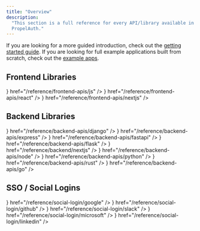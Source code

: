 ```yaml
---
title: "Overview"
description:
  "This section is a full reference for every API/library available in
  PropelAuth."
---
```


If you are looking for a more guided introduction, check out the
[getting started guide](/getting-started/configure-project). If you are looking
for full example applications built from scratch, check out the
[example apps](/example-apps).

## Frontend Libraries

<CardGroup cols={3}>
  <Card title="Javascript" icon={<svg className="h-7 w-7" xmlns="http://www.w3.org/2000/svg" width="2500" height="2500" viewBox="0 0 1052 1052"><path fill="#f0db4f" d="M0 0h1052v1052H0z"/><path d="M965.9 801.1c-7.7-48-39-88.3-131.7-125.9-32.2-14.8-68.1-25.399-78.8-49.8-3.8-14.2-4.3-22.2-1.9-30.8 6.9-27.9 40.2-36.6 66.6-28.6 17 5.7 33.1 18.801 42.8 39.7 45.4-29.399 45.3-29.2 77-49.399-11.6-18-17.8-26.301-25.4-34-27.3-30.5-64.5-46.2-124-45-10.3 1.3-20.699 2.699-31 4-29.699 7.5-58 23.1-74.6 44-49.8 56.5-35.6 155.399 25 196.1 59.7 44.8 147.4 55 158.6 96.9 10.9 51.3-37.699 67.899-86 62-35.6-7.4-55.399-25.5-76.8-58.4-39.399 22.8-39.399 22.8-79.899 46.1 9.6 21 19.699 30.5 35.8 48.7 76.2 77.3 266.899 73.5 301.1-43.5 1.399-4.001 10.6-30.801 3.199-72.101zm-394-317.6h-98.4c0 85-.399 169.4-.399 254.4 0 54.1 2.8 103.7-6 118.9-14.4 29.899-51.7 26.2-68.7 20.399-17.3-8.5-26.1-20.6-36.3-37.699-2.8-4.9-4.9-8.7-5.601-9-26.699 16.3-53.3 32.699-80 49 13.301 27.3 32.9 51 58 66.399 37.5 22.5 87.9 29.4 140.601 17.3 34.3-10 63.899-30.699 79.399-62.199 22.4-41.3 17.6-91.3 17.4-146.6.5-90.2 0-180.4 0-270.9z" fill="#323330"/></svg>} href="/reference/frontend-apis/js" />
  <Card title="React" icon={<svg className="h-7 w-7" xmlns="http://www.w3.org/2000/svg" viewBox="-11.5 -10.23174 23 20.46348"><circle cx="0" cy="0" r="2.05" fill="#61dafb"/><g stroke="#61dafb" stroke-width="1" fill="none"><ellipse rx="11" ry="4.2"/><ellipse rx="11" ry="4.2" transform="rotate(60)"/><ellipse rx="11" ry="4.2" transform="rotate(120)"/></g></svg>} href="/reference/frontend-apis/react" />
  <Card title="Next.js" icon={<svg className="h-7 w-7" height="1024pt" viewBox=".5 -.2 1023 1024.1" width="1024pt" xmlns="http://www.w3.org/2000/svg"><path d="m478.5.6c-2.2.2-9.2.9-15.5 1.4-145.3 13.1-281.4 91.5-367.6 212-48 67-78.7 143-90.3 223.5-4.1 28.1-4.6 36.4-4.6 74.5s.5 46.4 4.6 74.5c27.8 192.1 164.5 353.5 349.9 413.3 33.2 10.7 68.2 18 108 22.4 15.5 1.7 82.5 1.7 98 0 68.7-7.6 126.9-24.6 184.3-53.9 8.8-4.5 10.5-5.7 9.3-6.7-.8-.6-38.3-50.9-83.3-111.7l-81.8-110.5-102.5-151.7c-56.4-83.4-102.8-151.6-103.2-151.6-.4-.1-.8 67.3-1 149.6-.3 144.1-.4 149.9-2.2 153.3-2.6 4.9-4.6 6.9-8.8 9.1-3.2 1.6-6 1.9-21.1 1.9h-17.3l-4.6-2.9c-3-1.9-5.2-4.4-6.7-7.3l-2.1-4.5.2-200.5.3-200.6 3.1-3.9c1.6-2.1 5-4.8 7.4-6.1 4.1-2 5.7-2.2 23-2.2 20.4 0 23.8.8 29.1 6.6 1.5 1.6 57 85.2 123.4 185.9s157.2 238.2 201.8 305.7l81 122.7 4.1-2.7c36.3-23.6 74.7-57.2 105.1-92.2 64.7-74.3 106.4-164.9 120.4-261.5 4.1-28.1 4.6-36.4 4.6-74.5s-.5-46.4-4.6-74.5c-27.8-192.1-164.5-353.5-349.9-413.3-32.7-10.6-67.5-17.9-106.5-22.3-9.6-1-75.7-2.1-84-1.3zm209.4 309.4c4.8 2.4 8.7 7 10.1 11.8.8 2.6 1 58.2.8 183.5l-.3 179.8-31.7-48.6-31.8-48.6v-130.7c0-84.5.4-132 1-134.3 1.6-5.6 5.1-10 9.9-12.6 4.1-2.1 5.6-2.3 21.3-2.3 14.8 0 17.4.2 20.7 2z"/><path d="m784.3 945.1c-3.5 2.2-4.6 3.7-1.5 2 2.2-1.3 5.8-4 5.2-4.1-.3 0-2 1-3.7 2.1zm-6.9 4.5c-1.8 1.4-1.8 1.5.4.4 1.2-.6 2.2-1.3 2.2-1.5 0-.8-.5-.6-2.6 1.1zm-5 3c-1.8 1.4-1.8 1.5.4.4 1.2-.6 2.2-1.3 2.2-1.5 0-.8-.5-.6-2.6 1.1zm-5 3c-1.8 1.4-1.8 1.5.4.4 1.2-.6 2.2-1.3 2.2-1.5 0-.8-.5-.6-2.6 1.1zm-7.6 4c-3.8 2-3.6 2.8.2.9 1.7-.9 3-1.8 3-2 0-.7-.1-.6-3.2 1.1z"/></svg>} href="/reference/frontend-apis/nextjs" />
</CardGroup>

## Backend Libraries

<CardGroup cols={3}>
  <Card title="Actix" icon="box-taped" href="/reference/backend-apis/actix" />
  <Card title="Axum" icon="box-taped" href="/reference/backend-apis/axum" />
  <Card title="Django Rest Framework" icon={<svg className="h-7 w-7" xmlns="http://www.w3.org/2000/svg" width="1963" height="2500" viewBox="0 0 256 326" preserveAspectRatio="xMinYMin meet"><g fill="#2BA977"><path d="M114.784 0h53.278v244.191c-27.29 5.162-47.38 7.193-69.117 7.193C33.873 251.316 0 222.245 0 166.412c0-53.795 35.93-88.708 91.608-88.708 8.64 0 15.222.68 23.176 2.717V0zm1.867 124.427c-6.24-2.038-11.382-2.717-17.965-2.717-26.947 0-42.512 16.437-42.512 45.243 0 28.046 14.88 43.532 42.17 43.532 5.896 0 10.696-.332 18.307-1.351v-84.707z"/><path d="M255.187 84.26v122.263c0 42.105-3.154 62.353-12.411 79.81-8.64 16.783-20.022 27.366-43.541 39.055l-49.438-23.297c23.519-10.93 34.901-20.588 42.17-35.327 7.61-15.072 10.01-32.529 10.01-78.445V84.261h53.21zM196.608 0h53.278v54.135h-53.278V0z"/></g></svg>} href="/reference/backend-apis/django" />
  <Card title="Express" icon={<svg className="h-7 w-7" xmlns="http://www.w3.org/2000/svg" viewBox="0 0 1333.33 773.55" shape-rendering="geometricPrecision" text-rendering="geometricPrecision" image-rendering="optimizeQuality" fill-rule="evenodd" clip-rule="evenodd"><path d="M1333.33 753.49c-48.5 12.33-78.5.54-105.41-39.87L1036.5 448.79l-27.67-36.67L785.29 714.5c-25.54 36.38-52.33 52.2-100 39.33l286.25-384.25-266.5-347.09c45.83-8.91 77.5-4.38 105.62 36.67l198.54 268.13 200-266.67c25.62-36.38 53.17-50.2 99.17-36.8l-103.33 137-140 182.29c-16.67 20.83-14.38 35.09.96 55.2l267.33 355.18zM.34 363.16l23.41-115.17c63.75-227.92 325-322.63 505.17-181.8 105.29 82.83 131.46 200 126.25 331.25H61.67C52.76 633.69 222.8 776.27 439.58 703.53c76.04-25.54 120.83-85.09 143.25-159.58 11.38-37.33 30.2-43.17 65.29-32.5-17.91 93.17-58.33 171-143.75 219.71-127.62 72.91-309.8 49.33-405.62-52C41.66 620.36 18.08 545.87 7.5 466.2c-1.67-13.17-5-25.71-7.5-38.33.22-21.56.34-43.11.34-64.67v-.04zm62.41-15.83h536.33c-3.5-170.83-109.87-292.17-255.25-293.2-159.58-1.25-274.17 117.2-281.09 293.2h.01z" fill-rule="nonzero"/></svg>} href="/reference/backend-apis/express" />
  <Card title="FastAPI" icon={<svg className="h-7 w-7" xmlns="http://www.w3.org/2000/svg" fill="none" height="2500" width="2500" viewBox="0 0 154 154"><circle cx="77" cy="77" fill="#05998b" r="77"/><path d="M81.375 18.667l-38.75 70H77.5l-3.875 46.666 38.75-70H77.5z" fill="#fff"/></svg>} href="/reference/backend-apis/fastapi" />
  <Card title="Flask" icon={<svg className="h-7 w-7" xmlns="http://www.w3.org/2000/svg" width="64" height="64" viewBox="0 0 32 32" preserveAspectRatio="xMidYMid"><path d="M9.563 26.873c-1.22-.96-2.52-1.878-3.408-3.172-1.87-2.283-3.31-4.925-4.294-7.703-.595-1.806-.8-3.743-1.566-5.48-.802-1.26.138-2.64 1.52-3.04.615-.118 1.696-.7.39-.284-1.17.858-1.283-.78-.083-.884.82-.11 1.12-.78.84-1.382-.88-.574 2.132-1.203.616-2.06C2 1.168 5.786.84 4.852 2.774 4.63 4.26 7.498 2.5 6.832 4.218c.677.825 2.534.188 2.487 1.345.986.068 1.324.897 2.25.96.96.433 2.697.774 3.023 1.855-.95.753-3.153-1.555-3.26.53.288 3.08.214 6.252 1.34 9.185.533 1.775 1.825 3.173 2.99 4.556 1.117 1.354 2.63 2.308 4.17 3.11 1.352.638 2.81 1.06 4.283 1.326.597-.457 1.653-2.156 2.584-1.44.045.806-1.85 1.684-.09 1.595 1.035-.312 1.752.8 2.603-.204.785.93 3.26-.593 2.703 1.306-.755.487-1.856.193-2.612.863-1.247-.623-2.24.557-3.62.408-1.533.275-3.092.385-4.646.387-2.55-.2-5.153-.286-7.578-1.174-1.367-.397-2.7-1.175-3.9-1.954zm2.153.933c1.334.576 2.64 1.184 4.1 1.368 2.32.322 4.715.82 7.043.366-1.054-.476-2.143.185-3.193-.34-1.26.27-2.6-.07-3.9-.237-1.455-.648-3.026-1.094-4.388-1.936-1.703-.622.88.798 1.34.913 1.064.604-1.17-.3-1.486-.56-.892-.5-1.005-.396-.088.112l.56.314zm-2.54-1.794c1.293.48-.006-.91-.597-.83-.262-.455-1.003-.743-.48-.987-.94.326-.984-1.24-1.425-1.016-.994-.314-.387-1.426-1.57-2.11-.108-.72-1.176-1.343-1.516-2.428-.15-.556-1.207-2.15-.558-.666.552 1.43 1.524 2.653 2.334 3.875.628 1.164 1.37 2.38 2.514 3.107.386.37.758.937 1.302 1.053zm-3.724-4.09c.045-.195.236.422 0 0zm5.273 4.663c.286-.128-.412-.162 0 0zm.7.256c-.073-.353-.32.198 0 0zm.88.366c.418-.398-.645-.25 0 0zm1.506.84c.254-.375-.813-.14 0 0zm-2.89-2.015c.65-.42-.84-.006 0 0zm.66.33c-.02-.222-.235.1 0 0zm3.293 2.056c.53.334 3.092.732 1.488.137-.27.056-2.975-.766-1.488-.137zm-5.228-4.072c-.05-.222-.822-.246 0 0zm1.533.894c.4-.28-.828-.215 0 0zm1.3.8c.573-.216-.928-.217 0 0zM9.02 23.665c.62.476 2.506.06.95-.284-.707-.377-2.3-.635-1.214.227l.263.057zm4.32 2.637c.26-.44-1.086-.252 0 0zm-1.313-1.043c1.52.43-1.277-.96-.375-.16l.2.09.175.068zm2.632 1.52c1.44.014-1.3-.2 0 0zm-6.193-3.947c-.056-.268-.355.022 0 0zm8.627 5.312c.038-.484-.47.36 0 0zm-6.17-3.81c-.087-.255-.45-.01 0 0zm-2.32-1.67c.826-.05-1.13-.364 0 0zM5.856 20.89c-.103-.396-.898-.712 0 0zm7.212 4.577c-.15-.173-.07.037 0 0zm4.488 2.755c-.014-.264-.244.1 0 0zm-4.885-3.165c.08-.34-.705-.103 0 0zm-3.344-2.12c.615-.065-.985-.415 0 0zm5.656 3.515c.958-.38-.933-.185 0 0zm-2.942-1.997c1.103.142-1.313-.75-.243-.08l.243.08zm3.835 2.358c1.03-.615.69 1.443 1.748.174 1.043-.762-.9.942.384.136.93-.622 2.303.295 3.17.593.624-.03 1.23.54 1.87.193 1.23-.332-2.408-.492-1.454-1.08-1.126.328-1.958-.39-2.513-1.112-1.264-.292-2.724-.938-3.355-2.056-.257-.42.37.06-.222-.627-.76-.677-1.14-1.446-1.652-2.27-.61-.325-.683-1.284-.744-.032.005-.79-.737-1.323-.92-1.102-.003-.76.795-.38.236-.942-.12-.79-.516-1.61-.634-2.502-.185-.43-.026-1.35-.63-.377-.22 1.027-.073-1.262.27-.508.45-.77-.162-.68-.186-.573.293-.65.186-1.572-.077-1.22.156-.69.247-2.535-.233-2.208.29-.72.552-3.297-.712-2.315-.512.007-1.398.186-1.817.394 1.313.724-.132.262-.668.146-.07.67-.6.38-1.26.387 1.058.13-.515 1.08-1.12.712-.788.376.68 1.316.015 1.607.082.437-1.207-.158-1.106.854-.764-.322-.105 1.2.278.685 1.3.352.915 1.154.948 1.917-.212.444-1.046-1.044-.186-.975-.68-1.103-.75-.4-1.315.114-.13.037 1.44.73.454 1.07.867.134.892.893 1.068 1.372.52.543.413-.6 1.037.053-.395-.58-2.09-1.637-.725-1.3-.007-.584-.247-1.056.172-1.045.415-.75-.434 1.85.5.896.258-.113.323-.75.787.06.674.664.244 1.144-.708.536.17.578 1.273.784 1.065 1.687.22.795.527.502.795.456.2.772.33.204.34-.163.962.206.736.775 1.038 1.172.663.3-.95-2.028.19-.7 1.197 1.08.45 1.533-.625 1.36.68-.055.9.92 1.75.885.776.37 1.3 1.787-.036 1.196-.463-.418-2.106-.934-.764-.14 1.238.574 2.222.916 3.416 1.637.854.6 1.223 1.308 1.547 1.447-.718.343-2.164-.274-1.1-.463-.67-.122-1.424-.46-.782.374.546.456 1.933.408 2.182.46-.21.464-.573.5.008.537-.648.346.208.4.268.597zm-1.326-3.744c-.395-.413-.497-1.185-.07-.513.22.088.7 1.263.07.513zM18.87 25.8c.246-.016.007.187 0 0zm-4.94-3.755c-.016-.624.142.48 0 0zm-.43-.577c-.497-.96.625.27 0 0zm-5.202-3.6c.292-.078.144.498 0 0zm4.14 2.244c.18-.673.2.564 0 0zm-2.925-2.034c-.206-.37.43.348 0 0zm2.51.804c-.47-1.053.334-.575.105.172l-.105-.172zm-4.328-2.886c-.2-.346-.557-1.36-.445-1.67.1.504 1.072 2.17.476.7-.658-1.24.787.402.936.712.07.307-.406-.084-.084.638-.588-.822-.347.454-.882-.37zm-1.337-.922c.055-.804.306.55 0 0zm.602.208c.287-.606.486.845 0 0zM5.5 14.182c-.498-.495-.858-.95.024-.307.34.013-.755-1.037.082-.334.88.16.434 1.443-.105.64zm.76-.02c.29-.287.154.282 0 0zm.468.15c-.44-.822.532.345 0 0zm-.93-.888c-1.448-1.29 1.82.673.236.24l-.236-.24zm4.148 2.41c-.627-.375-.167-2.644.047-1.093.61-.197-.034.802.42.792-.07.63-.275.857-.467.3zm1.534.907c.06-.684.13.468 0 0zm-.266-.264c.07-.292.006.344 0 0zM6.092 13c-.93-1.283 2.703 1.298.596.325-.22-.058-.485-.078-.596-.325zm2.955 1.566c-.088-1.08.196.18 0 0zm2.243 1.44c.173-.615.013.407 0 0zM6.235 12.51c.553-.118 2.3.97.695.31-.177-.196-.556-.107-.695-.31zm4.746 2.366c.06-1.105.33-.66.002.16l-.002-.16zm-4.335-2.75c.226-.33-.598-1.493.118-.417.3.246.897.412.38.516.815.72-.2.195-.497-.1zm4.1 2.406c.155-1.26.137.737 0 0zm-4.57-3.568c.172-.074.09.23 0 0zm1.07.637c.275-.578.508.644 0 0zm3.017 1.678c-.002-.22.057.323 0 0zm-.175-.386c-.418-1.033.4.547 0 0zm-.257-.678c-.07-.427.24.536 0 0zm.418-.68c-.288-.506.363-2.23.436-1.16-.303.834-.087 1.3.123.18.39-.88-.084 1.737-.56.98zm.43-2.566c.125-.154.028.185 0 0zM9.96 23.12c-.17-.15.022.094 0 0zm1.48.748c.823.212.82-.128.075-.23-.4-.372-1.662-.767-.532-.046.074.2.31.185.457.275zm-2.92-1.94c.453.34 1.707.958.646.13.358-.416-.685-.638-.34-.916-.88-.54-.695-.5-.078-.473-1.058-.473.153-.437.096-.68-.408-.08-2.026-.72-1.074.052-.968-.493-.23.184-.523.113-1-.27.88.754-.157.5.567.45 1.528 1.153.24.476-.17.244.922.615 1.2.8zm1.547.89c1.88.606-.923-.74 0 0zm7.92 4.798c.024-.374-.257.32 0 0zm.814.343c.434-.42.018.67.72-.103.007-.553-.02-.88-.806-.208-.217.12-.313.63.087.31zM5.878 19.84c-.133-.524-.934-.522 0 0zm.87.57c-.323-.535-1.152-.485 0 0zm4.946 2.983c.483.43 2.218.315.586.053-.24-.357-1.533-.27-.586-.053zm6.798 4.2c.743-.624-.72.278 0 0zm1.546 1.062c.005-.2-.32.087 0 0zm.003-.28c.823-.87-.797.05 0 0zM3.74 18.05c-.7-1-.436-1.45-1.112-2.267-.128-.625-1.16-2.043-.534-.54.574.88.744 2.24 1.646 2.81zm16.04 10.046c1.515-.978-.62-.426 0 0zm1.156.453c.76-.65-.48-.136 0 0zM5.62 18.735c.217-.323-.56-.042 0 0zm15.075 9.505c.734-.473-.17-.4-.133.043l.133-.043zm-9.962-6.28c-.025-.32-.388.027 0 0zm.615.354c-.196-.396-.3.062 0 0zm10.525 6.245c.94-.68-.57-.13-.197.13l.197-.13zm-.36-.174c.767-.642-.81.284 0 0zm1.84 1.225c.514-.344-.625-.11 0 0zm-17.26-11.11c.69.154 2.755 1.698 1.537.107-.624-.185-.25-1.71-.887-1.44.427.714.35 1.018-.546.568-1.127-.55-.633.272-.413.5-.3.07.397.26.31.266zm-3.14-2.48c.123-.51-1.137-2.81-.595-1.152.195.347.175 1.005.595 1.152zm5.766 3.555c-.356-.297-.017-.042 0 0zm.874.204c0-.54-.966-.22 0 0zm7.577 4.776c-.145-.37-.57-.008 0 0zm.364.266c-.054-.207-.2.04 0 0zm3.003 1.892c.29-.213-.36-.028 0 0zM4.52 16.422c.826-.32-.885-.228 0 0zM16.5 23.97c-.01-.535-.527.133 0 0zM4.193 15.66c.53-.18-.49-.118 0 0zm1.54.746c-.01-.176-.163.067 0 0zm18.788 11.52c.682-.138 2.238.347 2.49-.18-.83-.02-2.867-.585-2.963.134l.18.03.293.018zM6.223 16.53c.012-.542-.422-.02 0 0zm-4.05-2.81c-.184-1.032-.7-.156 0 0zm.965.243c.012-.332-.884-.298 0 0zm.552.27c-.16-.13-.124.163 0 0zm3.473 2.227c.164-.15-.387-.11 0 0zm-3.84-2.84c-.094-.78-1.12-.117 0 0zm-1.98-1.285c-.028-.36-.193.136 0 0zm.295-.222c-.048-.427-.253.054 0 0zm1.627.97c.688-.27-1.253-.56-.14-.05l.14.05zM25.043 26.54c.44-.404-.56-.125 0 0zm2.63 1.363c.177-.52-.445.07 0 0zM3.43 12.235c.073-.505-.546.1 0 0zm-2.316-1.55C.992 9.97 1.01 8.72 2.198 9.142c-1.587.316 1.1 1.974.76.664.668.033 1.306-.395.955.253C5.23 9.916 6.14 8.774 7.412 8.935c1-.132 2.072-.23 3.14-.63.877-.063 1.72-1.007 1.24-1.567-1.196-.1-2.448.048-3.77.312-1.465.304-2.795.883-4.273 1.13-1.44.194.29.533-.123.61-.75.26.897.436-.097.712-.614-.117-1.253-.328-.99-.975-1.38.18-2.593.752-1.502 2.156l.08.001zM4.442 9c.323-1.192 1.733.98.53.16-.143-.108-.38-.195-.53-.16zm.063-.578c.467-.347.248.195 0 0zm.593.01c.043-.548 1.358.3.217.197l-.217-.197zm.81-.326c.297-.347.086.307 0 0zm.208-.14c.494-.593 2.793-.38 1.1-.058-.45-.34-.797.2-1.1.058zm3-.463c-.074-1.62 1.492.575 0 0zm.852-.005c.31-.816 1.21-.328.145-.164.023.087-.032.422-.145.164zm-6.873 4.327c.93-.57-.987-.494 0 0zm.688.2c.326-.347-.7-.14 0 0zM1.757 10.57c.53-.41-.63-.155 0 0zm27.47 17.185c.015-.474-.406.213 0 0zm-2.79-1.905c.08-.545-.36.047 0 0zm3.56 2.09c.743.003 2.252-.23.635-.23-.254.04-1.48.03-.635.23zM4.39 11.673c.602-.04.94-.663-.117-.628-1.64-.17 1.446.562-.2.352-.222.147.314.316.327.275zm.53.268c-.063-.386-.186.205 0 0zm.63-1.676c.26-.324-.36-.087 0 0zm-2-3.344c1.074-.365 2.542-.775 3.05.18-.516-.62-.208-1.232.28-.324.69.918 1.034-.418.586-.726.51.634 1.09.934.342.04.815-.98-1.63.128-2.186.117-.267.12-2.76.636-2.07.713zm.63-1.205c.612-.462 2.118.275 1.152-.46-.095-.083-2.115.557-1.152.46zm2.232.092c.716.018-.31-.963.544-.518-.14-.458-.994-.543-1.412-.727-.236.418.48 1.25.867 1.245zm-1.84-2.026c.248-.336-.435.17 0 0zM5.48 4c1.155-.153-.294-.497-.233-.012L5.48 4zM3.776 2.67c-.813-1.062 1.53.178.703-.933-.696-.553-1.363.624-.703.933zm10.434 5.62c.373-.66-1.54-.89-.25-.234.118.04.092.28.25.234z"/></svg>} href="/reference/backend-apis/flask" />
  <Card title="Next.js API Routes" icon={<svg className="h-7 w-7" height="1024pt" viewBox=".5 -.2 1023 1024.1" width="1024pt" xmlns="http://www.w3.org/2000/svg"><path d="m478.5.6c-2.2.2-9.2.9-15.5 1.4-145.3 13.1-281.4 91.5-367.6 212-48 67-78.7 143-90.3 223.5-4.1 28.1-4.6 36.4-4.6 74.5s.5 46.4 4.6 74.5c27.8 192.1 164.5 353.5 349.9 413.3 33.2 10.7 68.2 18 108 22.4 15.5 1.7 82.5 1.7 98 0 68.7-7.6 126.9-24.6 184.3-53.9 8.8-4.5 10.5-5.7 9.3-6.7-.8-.6-38.3-50.9-83.3-111.7l-81.8-110.5-102.5-151.7c-56.4-83.4-102.8-151.6-103.2-151.6-.4-.1-.8 67.3-1 149.6-.3 144.1-.4 149.9-2.2 153.3-2.6 4.9-4.6 6.9-8.8 9.1-3.2 1.6-6 1.9-21.1 1.9h-17.3l-4.6-2.9c-3-1.9-5.2-4.4-6.7-7.3l-2.1-4.5.2-200.5.3-200.6 3.1-3.9c1.6-2.1 5-4.8 7.4-6.1 4.1-2 5.7-2.2 23-2.2 20.4 0 23.8.8 29.1 6.6 1.5 1.6 57 85.2 123.4 185.9s157.2 238.2 201.8 305.7l81 122.7 4.1-2.7c36.3-23.6 74.7-57.2 105.1-92.2 64.7-74.3 106.4-164.9 120.4-261.5 4.1-28.1 4.6-36.4 4.6-74.5s-.5-46.4-4.6-74.5c-27.8-192.1-164.5-353.5-349.9-413.3-32.7-10.6-67.5-17.9-106.5-22.3-9.6-1-75.7-2.1-84-1.3zm209.4 309.4c4.8 2.4 8.7 7 10.1 11.8.8 2.6 1 58.2.8 183.5l-.3 179.8-31.7-48.6-31.8-48.6v-130.7c0-84.5.4-132 1-134.3 1.6-5.6 5.1-10 9.9-12.6 4.1-2.1 5.6-2.3 21.3-2.3 14.8 0 17.4.2 20.7 2z"/><path d="m784.3 945.1c-3.5 2.2-4.6 3.7-1.5 2 2.2-1.3 5.8-4 5.2-4.1-.3 0-2 1-3.7 2.1zm-6.9 4.5c-1.8 1.4-1.8 1.5.4.4 1.2-.6 2.2-1.3 2.2-1.5 0-.8-.5-.6-2.6 1.1zm-5 3c-1.8 1.4-1.8 1.5.4.4 1.2-.6 2.2-1.3 2.2-1.5 0-.8-.5-.6-2.6 1.1zm-5 3c-1.8 1.4-1.8 1.5.4.4 1.2-.6 2.2-1.3 2.2-1.5 0-.8-.5-.6-2.6 1.1zm-7.6 4c-3.8 2-3.6 2.8.2.9 1.7-.9 3-1.8 3-2 0-.7-.1-.6-3.2 1.1z"/></svg>} href="/reference/backend/nextjs" />
  <Card title="Node" icon={<svg className="h-7 w-7" xmlns="http://www.w3.org/2000/svg" xmlns:xlink="http://www.w3.org/1999/xlink" id="Capa_1" enable-background="new 0 0 512 512" height="512" viewBox="0 0 512 512" width="512"><linearGradient id="XMLID_00000118357800129798447730000005862678814579567263_" gradientUnits="userSpaceOnUse" x1="337.597" x2="156.289" y1="89.494" y2="459.361"><stop offset="0" stop-color="#3f873f"/><stop offset=".3296" stop-color="#3f8b3d"/><stop offset=".6367" stop-color="#3e9638"/><stop offset=".9341" stop-color="#3da92e"/><stop offset="1" stop-color="#3dae2b"/></linearGradient><linearGradient id="SVGID_1_" gradientUnits="userSpaceOnUse" x1="225.787" x2="733.809" y1="282.815" y2="-92.539"><stop offset=".1376" stop-color="#3f873f"/><stop offset=".4016" stop-color="#52a044"/><stop offset=".7129" stop-color="#64b749"/><stop offset=".9081" stop-color="#6abf4b"/></linearGradient><linearGradient id="SVGID_00000048489710280204197710000009720263475330385543_" gradientUnits="userSpaceOnUse" x1="24.028" x2="487.275" y1="255.987" y2="255.987"><stop offset=".0919" stop-color="#6abf4b"/><stop offset=".2871" stop-color="#64b749"/><stop offset=".5984" stop-color="#52a044"/><stop offset=".8624" stop-color="#3f873f"/></linearGradient><path id="XMLID_143_" clip-rule="evenodd" d="m268.14 3.246c-7.495-4.328-16.736-4.328-24.231 0l-200.689 115.812c-7.505 4.328-12.125 12.327-12.125 20.994v231.802c0 8.659 4.62 16.657 12.117 20.994l200.688 115.904c7.503 4.33 16.744 4.33 24.247 0l200.642-115.905c7.495-4.337 12.115-12.335 12.115-20.994v-231.81c0-8.659-4.62-16.657-12.123-20.986z" fill="url(#XMLID_00000118357800129798447730000005862678814579567263_)" fill-rule="evenodd"/><path d="m469.18 119.058-201.25-115.812c-1.985-1.147-4.112-1.968-6.299-2.507l-225.551 385.838c1.935 2.865 3.818 4.803 6.355 6.271l201.592 115.905c5.71 3.296 12.496 4.067 18.723 2.346l211.827-387.889c-1.609-1.598-3.417-3.01-5.397-4.152z" fill="url(#SVGID_1_)"/><path d="m469.293 392.848c5.848-3.384 9.989-9.312 11.148-16.265l-218.81-375.844c-5.761-1.147-12.959-.486-18.143 2.507l-199.898 115.115 215.947 393.404c3.082-.42 6.1-1.417 8.863-3.012z" fill="url(#SVGID_00000048489710280204197710000009720263475330385543_)"/></svg>} href="/reference/backend-apis/node" />
  <Card title="Python" icon={<svg className="h-7 w-7" xmlns="http://www.w3.org/2000/svg" xmlns:xlink="http://www.w3.org/1999/xlink" id="Capa_1" enable-background="new 0 0 512 512" height="512" viewBox="0 0 512 512" width="512"><linearGradient id="path1948_00000153663380415884157280000008978240784360615575_" gradientTransform="matrix(.563 0 0 -.568 -514.163 286.842)" gradientUnits="userSpaceOnUse" x1="896.959" x2="1393.622" y1="479.369" y2="52.058"><stop offset="0" stop-color="#5a9fd4"/><stop offset="1" stop-color="#306998"/></linearGradient><linearGradient id="path1950_00000075154291388394646000000000998535923326963881_" gradientTransform="matrix(.563 0 0 -.568 -514.163 286.842)" gradientUnits="userSpaceOnUse" x1="1585.627" x2="1408.278" y1="-206.531" y2="44.386"><stop offset="0" stop-color="#ffd43b"/><stop offset="1" stop-color="#ffe873"/></linearGradient><g><g id="g2303"><path id="path1948" d="m252.985.004c-20.882.097-40.823 1.878-58.369 4.983-51.689 9.132-61.074 28.245-61.074 63.494v46.553h122.147v15.517h-122.147-45.841c-35.499 0-66.584 21.337-76.306 61.928-11.215 46.526-11.712 75.56 0 124.141 8.683 36.161 29.418 61.927 64.917 61.927h41.997v-55.807c0-40.317 34.883-75.879 76.307-75.879h122.005c33.962 0 61.073-27.963 61.073-62.07v-116.31c0-33.102-27.926-57.969-61.073-63.494-20.983-3.493-42.755-5.08-63.636-4.983zm-66.057 37.442c12.617 0 22.92 10.472 22.92 23.347 0 12.83-10.303 23.205-22.92 23.205-12.662 0-22.92-10.375-22.92-23.205 0-12.876 10.258-23.347 22.92-23.347z" fill="url(#path1948_00000153663380415884157280000008978240784360615575_)"/><path id="path1950" d="m392.927 130.551v54.24c0 42.052-35.652 77.445-76.306 77.445h-122.005c-33.419 0-61.074 28.602-61.074 62.07v116.31c0 33.102 28.785 52.573 61.074 62.07 38.665 11.369 75.743 13.424 122.005 0 30.751-8.903 61.073-26.821 61.073-62.07v-46.553h-122.005v-15.518h122.005 61.074c35.499 0 48.728-24.761 61.074-61.927 12.753-38.262 12.21-75.057 0-124.141-8.773-35.34-25.529-61.928-61.074-61.928h-45.841zm-68.618 294.548c12.662 0 22.92 10.375 22.92 23.205 0 12.876-10.258 23.348-22.92 23.348-12.617 0-22.92-10.472-22.92-23.348-.001-12.83 10.302-23.205 22.92-23.205z" fill="url(#path1950_00000075154291388394646000000000998535923326963881_)"/></g></g></svg>} href="/reference/backend-apis/python" />
  <Card title="Rust" icon={<svg className="h-7 w-7" xmlns="http://www.w3.org/2000/svg" width="64" height="64" viewBox="0 0 32 32"><path d="M15 3.77a.951.951 0 1 1 1.902 0 .951.951 0 0 1-1.902 0m-11.346 8.61a.951.951 0 1 1 1.902 0 .951.951 0 0 1-1.902 0m22.692.044a.951.951 0 0 1 1.902 0 .951.951 0 0 1-1.902 0M6.406 13.73a.87.87 0 0 0 .441-1.146l-.422-.954h1.66v7.48H4.736a11.71 11.71 0 0 1-.379-4.47zm6.942.184v-2.205H17.3c.204 0 1.44.236 1.44 1.16 0 .768-.95 1.044-1.73 1.044zM7.952 25.785a.951.951 0 1 1 1.902 0 .951.951 0 0 1-1.902 0m14.093.044a.951.951 0 0 1 1.902 0 .951.951 0 0 1-1.902 0m.294-2.157c-.47-.1-.93.198-1.03.667l-.477 2.228a11.71 11.71 0 0 1-9.765-.047l-.477-2.228c-.1-.47-.56-.768-1.03-.667l-1.967.422a11.71 11.71 0 0 1-1.017-1.199h9.57c.108 0 .18-.02.18-.118v-3.385c0-.1-.072-.118-.18-.118h-2.8v-2.146h3.027c.276 0 1.477.08 1.862 1.614l.565 2.5c.18.55.913 1.653 1.693 1.653h4.94a11.71 11.71 0 0 1-1.085 1.255zm5.314-8.938a11.71 11.71 0 0 1 .025 2.033h-1.2c-.12 0-.17.08-.17.197v.552c0 1.3-.732 1.58-1.374 1.653-.61.07-1.29-.256-1.372-.63-.36-2.028-.96-2.46-1.9-3.21 1.177-.748 2.402-1.85 2.402-3.327 0-1.594-1.093-2.598-1.838-3.09-1.045-.69-2.202-.827-2.514-.827H7.277a11.71 11.71 0 0 1 6.551-3.697l1.465 1.537c.33.347.88.36 1.226.028l1.64-1.567a11.71 11.71 0 0 1 8.017 5.709l-1.122 2.534a.87.87 0 0 0 .441 1.146zm2.798.04l-.038-.392 1.156-1.078c.235-.22.147-.66-.153-.772l-1.477-.552-.116-.38.92-1.28c.188-.26.015-.675-.3-.727l-1.558-.253-.187-.35.655-1.437c.134-.293-.115-.667-.437-.655l-1.58.055-.25-.303.363-1.54c.073-.313-.244-.63-.557-.557l-1.54.363-.304-.25.055-1.58c.012-.32-.362-.57-.654-.437l-1.436.655-.35-.188-.254-1.558c-.05-.316-.467-.488-.727-.3l-1.28.92-.38-.115-.552-1.477c-.112-.3-.553-.388-.772-.154l-1.078 1.156-.392-.038-.832-1.345c-.168-.272-.62-.272-.787 0l-.832 1.345-.392.038L13.305.43c-.22-.234-.66-.147-.772.154l-.552 1.477-.38.115-1.28-.92c-.26-.188-.676-.015-.727.3l-.254 1.558-.35.188-1.436-.655c-.292-.133-.667.117-.654.437l.055 1.58-.304.25-1.54-.363c-.313-.073-.63.244-.557.557l.363 1.54-.25.303-1.58-.055c-.32-.01-.57.362-.437.655l.655 1.437-.188.35-1.558.253c-.316.05-.488.467-.3.727l.92 1.28-.116.38-1.477.552c-.3.112-.388.553-.153.772l1.156 1.078-.038.392-1.345.832c-.272.168-.272.62 0 .787l1.345.832.038.392L.43 18.697c-.234.22-.147.66.153.772l1.477.552.116.38-.92 1.28c-.187.26-.015.676.3.727l1.557.253.188.35-.655 1.436c-.133.292.118.667.437.655l1.58-.055.25.304-.363 1.54c-.073.312.244.63.557.556l1.54-.363.304.25-.055 1.58c-.012.32.362.57.654.437l1.436-.655.35.188.254 1.557c.05.317.467.488.727.302l1.28-.922.38.116.552 1.477c.112.3.553.388.772.153l1.078-1.156.392.04.832 1.345c.168.27.618.272.787 0l.832-1.345.392-.04 1.078 1.156c.22.235.66.147.772-.153l.552-1.477.38-.116 1.28.922c.26.187.676.015.727-.302l.254-1.557.35-.188 1.436.655c.292.133.666-.116.654-.437l-.055-1.58.303-.25 1.54.363c.313.073.63-.244.557-.556l-.363-1.54.25-.304 1.58.055c.32.013.57-.363.437-.655l-.655-1.436.187-.35 1.558-.253c.317-.05.49-.466.3-.727l-.92-1.28.116-.38 1.477-.552c.3-.113.388-.553.153-.772l-1.156-1.078.038-.392 1.345-.832c.272-.168.273-.618 0-.787z"/></svg>} href="/reference/backend-apis/rust" />
  <Card title="Go" icon={<svg className="h-7 w-7" xmlns="http://www.w3.org/2000/svg" viewBox="24.7 77.9 205.4 76.7" fill="#2dbcaf"><path d="m40 101 2-3 1-1h36v1l-2 3H40zm-15 9 2-3h47l-1 3H25zm24 10v-1l1-3h21l1 1v2l-1 1H49zm104-21-17 5-3-1-4-4c-7-3-13-2-18 1-7 5-11 11-11 19s6 15 14 16c7 1 12-1 17-7l3-3h-20c-2 0-2-2-2-3l5-11c1-1 1-2 3-2h36v8c-1 8-4 14-8 20-8 10-17 15-29 17-10 1-19-1-27-7-7-5-11-13-13-22-1-11 2-20 9-29s16-15 28-17c9-2 18-1 26 5 6 3 10 8 12 14 1 1 0 1-1 1z" class="st0"/><path d="M186 155c-9-1-17-3-24-9-6-5-10-12-11-20-2-11 1-21 8-30s16-14 28-16c10-2 20-1 29 5 7 5 12 12 14 22 1 13-3 24-12 34-6 7-15 11-24 13l-8 1zm24-41v-3c-2-10-11-16-21-13-9 2-15 8-17 17-2 8 2 16 9 19 5 2 11 2 16-1 8-4 12-10 13-19z" class="st0"/></svg>} href="/reference/backend-apis/go" />
</CardGroup>

## SSO / Social Logins

<CardGroup cols={3}>
  <Card title="Google" icon={<svg className="h-7 w-7" xmlns="http://www.w3.org/2000/svg" height="24" viewBox="0 0 24 24" width="24"><path d="M22.56 12.25c0-.78-.07-1.53-.2-2.25H12v4.26h5.92c-.26 1.37-1.04 2.53-2.21 3.31v2.77h3.57c2.08-1.92 3.28-4.74 3.28-8.09z" fill="#4285F4"/><path d="M12 23c2.97 0 5.46-.98 7.28-2.66l-3.57-2.77c-.98.66-2.23 1.06-3.71 1.06-2.86 0-5.29-1.93-6.16-4.53H2.18v2.84C3.99 20.53 7.7 23 12 23z" fill="#34A853"/><path d="M5.84 14.09c-.22-.66-.35-1.36-.35-2.09s.13-1.43.35-2.09V7.07H2.18C1.43 8.55 1 10.22 1 12s.43 3.45 1.18 4.93l2.85-2.22.81-.62z" fill="#FBBC05"/><path d="M12 5.38c1.62 0 3.06.56 4.21 1.64l3.15-3.15C17.45 2.09 14.97 1 12 1 7.7 1 3.99 3.47 2.18 7.07l3.66 2.84c.87-2.6 3.3-4.53 6.16-4.53z" fill="#EA4335"/><path d="M1 1h22v22H1z" fill="none"/></svg>} href="/reference/social-login/google" />
  <Card title="Github" icon={<svg className="h-7 w-7" xmlns="http://www.w3.org/2000/svg" width="1024" height="1024" viewBox="0 0 1024 1024" fill="none"><path fill-rule="evenodd" clip-rule="evenodd" d="M8 0C3.58 0 0 3.58 0 8C0 11.54 2.29 14.53 5.47 15.59C5.87 15.66 6.02 15.42 6.02 15.21C6.02 15.02 6.01 14.39 6.01 13.72C4 14.09 3.48 13.23 3.32 12.78C3.23 12.55 2.84 11.84 2.5 11.65C2.22 11.5 1.82 11.13 2.49 11.12C3.12 11.11 3.57 11.7 3.72 11.94C4.44 13.15 5.59 12.81 6.05 12.6C6.12 12.08 6.33 11.73 6.56 11.53C4.78 11.33 2.92 10.64 2.92 7.58C2.92 6.71 3.23 5.99 3.74 5.43C3.66 5.23 3.38 4.41 3.82 3.31C3.82 3.31 4.49 3.1 6.02 4.13C6.66 3.95 7.34 3.86 8.02 3.86C8.7 3.86 9.38 3.95 10.02 4.13C11.55 3.09 12.22 3.31 12.22 3.31C12.66 4.41 12.38 5.23 12.3 5.43C12.81 5.99 13.12 6.7 13.12 7.58C13.12 10.65 11.25 11.33 9.47 11.53C9.76 11.78 10.01 12.26 10.01 13.01C10.01 14.08 10 14.94 10 15.21C10 15.42 10.15 15.67 10.55 15.59C13.71 14.53 16 11.53 16 8C16 3.58 12.42 0 8 0Z" transform="scale(64)" fill="#1B1F23"/></svg>} href="/reference/social-login/github" />
  <Card title="Slack" icon={<svg className="h-7 w-7" xmlns="http://www.w3.org/2000/svg" enable-background="new 0 0 2447.6 2452.5" viewBox="0 0 2447.6 2452.5"><g clip-rule="evenodd" fill-rule="evenodd"><path d="m897.4 0c-135.3.1-244.8 109.9-244.7 245.2-.1 135.3 109.5 245.1 244.8 245.2h244.8v-245.1c.1-135.3-109.5-245.1-244.9-245.3.1 0 .1 0 0 0m0 654h-652.6c-135.3.1-244.9 109.9-244.8 245.2-.2 135.3 109.4 245.1 244.7 245.3h652.7c135.3-.1 244.9-109.9 244.8-245.2.1-135.4-109.5-245.2-244.8-245.3z" fill="#36c5f0"/><path d="m2447.6 899.2c.1-135.3-109.5-245.1-244.8-245.2-135.3.1-244.9 109.9-244.8 245.2v245.3h244.8c135.3-.1 244.9-109.9 244.8-245.3zm-652.7 0v-654c.1-135.2-109.4-245-244.7-245.2-135.3.1-244.9 109.9-244.8 245.2v654c-.2 135.3 109.4 245.1 244.7 245.3 135.3-.1 244.9-109.9 244.8-245.3z" fill="#2eb67d"/><path d="m1550.1 2452.5c135.3-.1 244.9-109.9 244.8-245.2.1-135.3-109.5-245.1-244.8-245.2h-244.8v245.2c-.1 135.2 109.5 245 244.8 245.2zm0-654.1h652.7c135.3-.1 244.9-109.9 244.8-245.2.2-135.3-109.4-245.1-244.7-245.3h-652.7c-135.3.1-244.9 109.9-244.8 245.2-.1 135.4 109.4 245.2 244.7 245.3z" fill="#ecb22e"/><path d="m0 1553.2c-.1 135.3 109.5 245.1 244.8 245.2 135.3-.1 244.9-109.9 244.8-245.2v-245.2h-244.8c-135.3.1-244.9 109.9-244.8 245.2zm652.7 0v654c-.2 135.3 109.4 245.1 244.7 245.3 135.3-.1 244.9-109.9 244.8-245.2v-653.9c.2-135.3-109.4-245.1-244.7-245.3-135.4 0-244.9 109.8-244.8 245.1 0 0 0 .1 0 0" fill="#e01e5a"/></g></svg>} href="/reference/social-login/slack" />
  <Card title="Microsoft" icon={<svg className="h-7 w-7" xmlns="http://www.w3.org/2000/svg" viewBox="0 0 32 32" width="64" height="64"><path d="M0 0h15.206v15.206H0z" fill="#f25022"/><path d="M16.794 0H32v15.206H16.794z" fill="#7fba00"/><path d="M0 16.794h15.206V32H0z" fill="#00a4ef"/><path d="M16.794 16.794H32V32H16.794z" fill="#ffb900"/></svg>} href="/reference/social-login/microsoft" />
  <Card title="Linkedin" icon={<svg className="h-7 w-7" xmlns="http://www.w3.org/2000/svg" viewBox="0 0 32 32" width="64" height="64"><path d="M29.63.001H2.362C1.06.001 0 1.034 0 2.306V29.69C0 30.965 1.06 32 2.362 32h27.27C30.937 32 32 30.965 32 29.69V2.306C32 1.034 30.937.001 29.63.001z" fill="#0177b5"/><path d="M4.745 11.997H9.5v15.27H4.745zm2.374-7.6c1.517 0 2.75 1.233 2.75 2.75S8.636 9.9 7.12 9.9a2.76 2.76 0 0 1-2.754-2.753 2.75 2.75 0 0 1 2.753-2.75m5.35 7.6h4.552v2.087h.063c.634-1.2 2.182-2.466 4.5-2.466 4.806 0 5.693 3.163 5.693 7.274v8.376h-4.743V19.84c0-1.77-.032-4.05-2.466-4.05-2.47 0-2.85 1.93-2.85 3.92v7.554h-4.742v-15.27z" fill="#fff"/></svg>} href="/reference/social-login/linkedin" />
</CardGroup>
